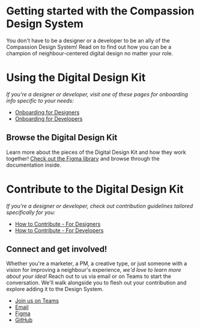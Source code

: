 
<Meta title="Getting Started/Getting Started" />

# Getting started with the Compassion Design System

You don't have to be a designer or a developer to be an ally of the Compassion Design System! Read on to find out how you can be a champion of neighbour-centered digital design no matter your role.

# Using the Digital Design Kit

_If you're a designer or developer, visit one of these pages for onboarding info specific to your needs:_

- [Onboarding for Designers](https://www.notion.so/Onboarding-for-Designers-f86df0a51329413fb84796528bbaafaf)
- [Onboarding for Developers](https://www.notion.so/Onboarding-for-Developers-79a92c1a45db4ac6bfe7e0386208223a)

## Browse the Digital Design Kit

Learn more about the pieces of the Digital Design Kit and how they work together! [Check out the Figma library](https://www.figma.com/file/swCfF1h7BFNPRROTjLW7i0/Compassion-Design-System-%CE%B2?node-id=103%3A7) and browse through the documentation inside.

# Contribute to the Digital Design Kit

_If you're a designer or developer, check out contribution guidelines tailored specifically for you:_

- [How to Contribute - For Designers](https://www.notion.so/How-to-Contribute-For-Designers-befaec3a0de8430b800b40f15c1525c9)
- [How to Contribute - For Developers](https://www.notion.so/How-to-Contribute-For-Developers-83c7217888ef4722a4ced04555af6d50)

## Connect and get involved!

Whether you're a marketer, a PM, a creative type, or just someone with a vision for improving a neighbour's experience, _we'd love to learn more about your idea!_ Reach out to us via email or on Teams to start the conversation. We'll walk alongside you to flesh out your contribution and explore adding it to the Design System.

- [Join us on Teams](https://teams.microsoft.com/l/team/19%3ab931ee38989d4645866ad97918692180%40thread.tacv2/conversations?groupId=6bc4beeb-823e-483d-8f65-512f2602dbbb&tenantId=d3c08eb3-7c4c-4a01-bc01-6c67b56c8da9)
- [Email](globalux@us.ci.org)
- [Figma](https://www.figma.com/@compassion)
- [GitHub](https://github.com/compassionxd)

